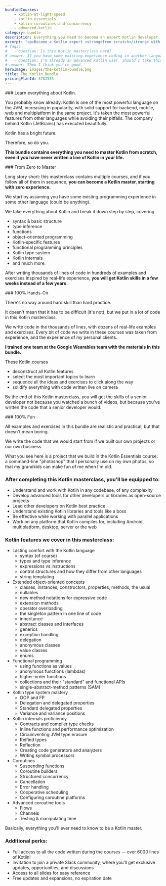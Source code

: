 ```yaml
---
bundledCourses:
    - kotlin-at-light-speed
    - kotlin-essentials
    - kotlin-coroutines-and-concurrency
    - advanced-kotlin
category: bundle
description: Everything you need to become an expert Kotlin developer. Master Kotlin through clear lessons, practical exercises, and a smooth learning curve. Ideal for those with some programming experience, this bundle will take you from zero to hero.
excerpt: "<p>Become a Kotlin expert <strong>from scratch</strong> with our <strong>all-inclusive course bundle</strong>: master everything you need in one complete package, at a discount</p>"
# faqs:
#   - question: Is this Kotlin masterclass hard?
# answer: If you have some existing experience coding in another language, this bundle will give you a consistent brain stretch, but not so much that you burn out. If you're stuck on something, we're happy to help in our private community.
#   - question: I'm already an advanced Kotlin user. Should I take this bundle?
# answer: Then I think you're good.
heroImage: images/the-kotlin-bundle.png
title: The Kotlin Bundle
pricingPlanId: 5782585
---
```



<CourseLayout>
<Fragment slot="goal">
### Learn everything about Kotlin.

You probably know already: Kotlin is one of the most powerful language on the JVM, increasing in popularity, with solid support for backend, mobile, web and multiplatform in the same project. It's taken the most powerful features from other languages while avoiding their pitfalls. The company behind Kotlin (JetBrains) has executed beautifully.

Kotlin has a bright future.

Therefore, so do you.

**This bundle contains everything you need to master Kotlin from scratch, even if you have never written a line of Kotlin in your life.**

</Fragment>
<Fragment slot="feature1">
### From Zero to Master

Long story short: this masterclass contains multiple courses, and if you follow all of them in sequence, **you can become a Kotlin master, starting with zero experience.**

We start by assuming you have some existing programming experience in some other language (could be anything).

We take everything about Kotlin and break it down step by step, covering

- syntax & basic structure
- type inference
- functions
- object-oriented programming
- Kotlin-specific features
- functional programming principles
- Kotlin type system
- Kotlin internals
- and much more.

After writing thousands of lines of code in hundreds of examples and exercises inspired by real-life experience, **you will get Kotlin skills in a few weeks instead of a few years.**

</Fragment>
<Fragment slot="feature2">
### 100% Hands-On

There's no way around hard skill than hard practice.

It doesn't mean that it has to be difficult (it's not), but we put in a lot of code in this Kotlin masterclass.

We write code in the thousands of lines, with dozens of real-life examples and exercises. Every bit of code we write in these courses was taken from experience, and the experience of my personal clients.

**I trained one team at the Google Wearables team with the materials in this bundle.**

These Kotlin courses

- deconstruct all Kotlin features
- select the most important topics to learn
- sequence all the ideas and exercises to click along the way
- solidify everything with code written live on camera

By the end of this Kotlin masterclass, you will get the skills of a senior developer not because you watched a bunch of videos, but because you've written the code that a senior developer would.

</Fragment>
<Fragment slot="feature3">
### 100% Fun

All examples and exercises in this bundle are realistic and practical, but that doesn't mean boring.

We write the code that we would start from if we built our own projects or our own business.

What you see here is a project that we build in the Kotlin Essentials course: a command-line "photoshop" that I personally use on my own photos, so that my grandkids can make fun of me when I'm old.

</Fragment>
<Fragment slot="skills">

### After completing this Kotlin masterclass, you'll be equipped to:

- Understand and work with Kotlin in any codebase, of any complexity
- Develop advanced tools for other developers or libraries as open-source projects
- Lead other developers on Kotlin best practice
- Understand existing Kotlin libraries and tools like a boss
- Be effective while working with parallel applications
- Work on any platform that Kotlin compiles for, including Android, multiplatform, desktop, server or the web

### Kotlin features we cover in this masterclass:

- Lasting comfort with the Kotlin language
    - syntax (of course)
    - types and type inference
    - expressions vs instructions
    - control structures and how they differ from other languages
    - string templating
- Extended object-oriented concepts
    - classes, instances, constructors, properties, methods, the usual
    - nullables
    - new method notations for expressive code
    - extension methods
    - operator overloading
    - the singleton pattern in one line of code
    - inheritance
    - abstract classes and interfaces
    - generics
    - exception handling
    - delegation
    - anonymous classes
    - value classes
    - enums
- Functional programming
    - using functions as values
    - anonymous functions (lambdas)
    - higher-order functions
    - collections and their "standard" and functional APIs
    - single-abstract-method patterns (SAM)
- Kotlin type system mastery
    - OOP and FP
    - Delegation and delegated properties
    - Standard delegated properties
    - Variance and variance positions
- Kotlin internals proficiency
    - Contracts and compiler type checks
    - Inline functions and performance optimization
    - Circumventing JVM type erasure
    - Reified types
    - Reflection
    - Creating code generators and analyzers
    - Writing symbol processors
- Coroutines
    - Suspending functions
    - Coroutine builders
    - Structured concurrency
    - Cancellation
    - Error handling
    - Cooperative scheduling
    - Configuring coroutine platforms
- Advanced coroutine tools
    - Flows
    - Channels
    - Testing & manipulating time

Basically, everything you'll ever need to know to be a Kotlin master.

### Additional perks:

- Full access to all the code written during the courses — over 6000 lines of Kotlin!
- Invitation to join a private Slack community, where you'll get exclusive updates, opportunities, and discussions
- Access to all slides for easy reference
- Free updates and expansions, no expiration date

</Fragment>
</CourseLayout>
